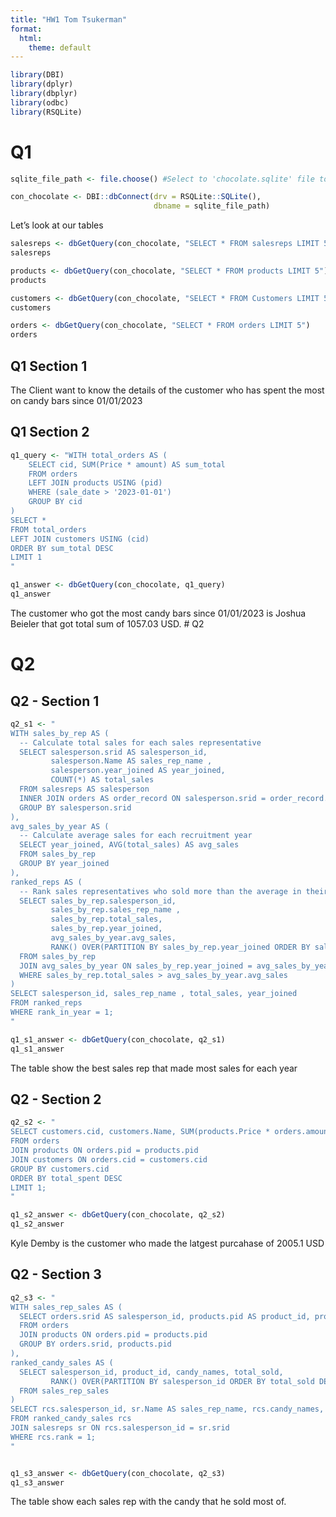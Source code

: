 ```yaml
---
title: "HW1 Tom Tsukerman"
format:
  html:
    theme: default
---
```


```r
library(DBI)
library(dplyr)
library(dbplyr)
library(odbc)
library(RSQLite)
```

# Q1

```r
sqlite_file_path <- file.choose() #Select to 'chocolate.sqlite' file to upload

con_chocolate <- DBI::dbConnect(drv = RSQLite::SQLite(),
                                dbname = sqlite_file_path)

```

Let's look at our tables

```r

salesreps <- dbGetQuery(con_chocolate, "SELECT * FROM salesreps LIMIT 5")
salesreps

products <- dbGetQuery(con_chocolate, "SELECT * FROM products LIMIT 5")
products

customers <- dbGetQuery(con_chocolate, "SELECT * FROM Customers LIMIT 5")
customers

orders <- dbGetQuery(con_chocolate, "SELECT * FROM orders LIMIT 5")
orders

```

## Q1 Section 1

The Client want to know the details of the customer who has spent the most on candy bars since 01/01/2023

## Q1 Section 2

```r
q1_query <- "WITH total_orders AS (
    SELECT cid, SUM(Price * amount) AS sum_total
    FROM orders
    LEFT JOIN products USING (pid)
    WHERE (sale_date > '2023-01-01')
    GROUP BY cid
)
SELECT *
FROM total_orders
LEFT JOIN customers USING (cid)
ORDER BY sum_total DESC
LIMIT 1
"

q1_answer <- dbGetQuery(con_chocolate, q1_query)
q1_answer

```

The customer who got the most candy bars since 01/01/2023 is Joshua Beieler that got total sum of 1057.03 USD. \# Q2

# Q2

## Q2 - Section 1

```r
q2_s1 <- "
WITH sales_by_rep AS (
  -- Calculate total sales for each sales representative
  SELECT salesperson.srid AS salesperson_id, 
         salesperson.Name AS sales_rep_name , 
         salesperson.year_joined AS year_joined, 
         COUNT(*) AS total_sales
  FROM salesreps AS salesperson
  INNER JOIN orders AS order_record ON salesperson.srid = order_record.srid
  GROUP BY salesperson.srid
),
avg_sales_by_year AS (
  -- Calculate average sales for each recruitment year
  SELECT year_joined, AVG(total_sales) AS avg_sales
  FROM sales_by_rep
  GROUP BY year_joined
),
ranked_reps AS (
  -- Rank sales representatives who sold more than the average in their recruitment year
  SELECT sales_by_rep.salesperson_id, 
         sales_by_rep.sales_rep_name , 
         sales_by_rep.total_sales, 
         sales_by_rep.year_joined,
         avg_sales_by_year.avg_sales,
         RANK() OVER(PARTITION BY sales_by_rep.year_joined ORDER BY sales_by_rep.total_sales DESC) AS rank_in_year
  FROM sales_by_rep
  JOIN avg_sales_by_year ON sales_by_rep.year_joined = avg_sales_by_year.year_joined
  WHERE sales_by_rep.total_sales > avg_sales_by_year.avg_sales
)
SELECT salesperson_id, sales_rep_name , total_sales, year_joined
FROM ranked_reps
WHERE rank_in_year = 1;
"

q1_s1_answer <- dbGetQuery(con_chocolate, q2_s1)
q1_s1_answer

```

The table show the best sales rep that made most sales for each year

## Q2 - Section 2

```r
q2_s2 <- "
SELECT customers.cid, customers.Name, SUM(products.Price * orders.amount) AS total_spent
FROM orders
JOIN products ON orders.pid = products.pid
JOIN customers ON orders.cid = customers.cid
GROUP BY customers.cid
ORDER BY total_spent DESC
LIMIT 1;
"

q1_s2_answer <- dbGetQuery(con_chocolate, q2_s2)
q1_s2_answer

```

Kyle Demby is the customer who made the latgest purcahase of 2005.1 USD

## Q2 - Section 3

```r
q2_s3 <- "
WITH sales_rep_sales AS (
  SELECT orders.srid AS salesperson_id, products.pid AS product_id, products.candy_names, SUM(orders.amount) AS total_sold
  FROM orders
  JOIN products ON orders.pid = products.pid
  GROUP BY orders.srid, products.pid
),
ranked_candy_sales AS (
  SELECT salesperson_id, product_id, candy_names, total_sold,
         RANK() OVER(PARTITION BY salesperson_id ORDER BY total_sold DESC) AS rank
  FROM sales_rep_sales
)
SELECT rcs.salesperson_id, sr.Name AS sales_rep_name, rcs.candy_names, rcs.total_sold
FROM ranked_candy_sales rcs
JOIN salesreps sr ON rcs.salesperson_id = sr.srid
WHERE rcs.rank = 1;
"


q1_s3_answer <- dbGetQuery(con_chocolate, q2_s3)
q1_s3_answer
```

The table show each sales rep with the candy that he sold most of.
